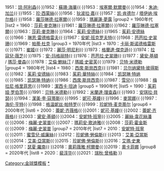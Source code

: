 {{Navbox 
| name       = 金球獎最佳音樂及喜劇類電影女主角
| title      = [[金球獎最佳音樂及喜劇類電影女主角]]
| titlestyle = background:#CFB53B
| groupstyle = background:#CFB53B
|group1 = 1950年代
|list1 = 1950：[[茱蒂·霍利德]]{{·}}1951：[[琼·阿利森]]{{·}}1952：[[蘇珊·海華]]{{·}}1953：[[埃塞爾·默爾曼]]{{·}}1954：[[朱迪·加兰]]{{·}}1955：[[珍·西蒙絲]]{{·}}1956：[[狄波拉·嘉]]{{·}}1957：[[凯·肯德尔]] / [[塔伊纳·埃尔格]]{{·}}1958：[[羅莎琳德·拉塞爾]]{{·}}1959：[[玛丽莲·梦露|瑪麗蓮·夢露]]
|group2 = 1960年代
|list2 = 1960：[[莎莉·麥克琳]]{{·}}1961：[[羅莎琳德·拉塞爾]]{{·}}1962：[[羅莎琳德·拉塞爾]]{{·}}1963：[[莎莉·麥克琳]]{{·}}1964：[[茱莉·安德絲]]{{·}}1965：[[茱莉·安德絲]]{{·}}1966：[[琳恩·雷德格雷夫]]{{·}}1967：[[安妮·班克罗夫特]]{{·}}1968：[[芭芭拉·史翠珊]]{{·}}1969：[[帕蒂·杜克]] 
|group3 = 1970年代
|list3 = 1970：[[卡丽·斯诺德格雷斯]]{{·}}1971：[[崔姬]]{{·}}1972：[[麗莎·明尼利]]{{·}}1973：[[格蘭達·傑克遜]]{{·}}1974：[[拉寇兒·薇芝]]{{·}}1975：[[安-玛格丽特]]{{·}}1976：[[芭芭拉·史翠珊]]{{·}}1977：[[黛安·基頓]] / [[瑪莎·曼森]]{{·}}1978：[[艾倫·鮑絲汀]] / [[瑪姬·史密芙]]{{·}}1979：[[贝特·米德勒]] 
|group4 = 1980年代
|list4 = 1980：[[西席·斯貝西克]]{{·}}1981：[[贝尔纳黛特·彼得斯]]{{·}}1982：[[茱莉·安德絲]]{{·}}1983：[[茱莉·華特絲]]{{·}}1984：[[凯瑟琳·特纳]]{{·}}1985：[[凯瑟琳·特纳]]{{·}}1986：[[西席·斯貝西克]]{{·}}1987：[[雪兒]]{{·}}1988：[[梅拉尼·格里菲思]]{{·}}1989：[[潔西卡·坦迪]] 
|group5 = 1990年代
|list5 = 1990：[[茱莉娅·罗伯茨]]{{·}}1991：[[贝特·米德勒]]{{·}}1992：[[米蘭達·理查森]]{{·}}1993：[[安琪拉·貝瑟]]{{·}}1994：[[潔美·李·寇蒂斯]]{{·}}1995：[[妮可·基嫚]]{{·}}1996：[[麥當娜]]{{·}}1997：[[海伦·亨特]]{{·}}1998：[[格温妮丝·帕特罗]]{{·}}1999：[[珍妮特·麦克蒂尔]]
|group6 = 2000年代
|list6 =  2000：[[蕾妮·齐薇格]]{{·}}2001：[[妮可·基嫚]]{{·}}2002：[[蕾妮·齐薇格]]{{·}}2003：[[黛安·基頓]]{{·}}2004：[[安妮特·班寧]]{{·}}2005：[[麗絲·韋花絲潘]]{{·}}2006：[[梅麗·史翠普]]{{·}}2007：[[瑪莉安·歌迪雅]]{{·}}2008：[[莎莉·霍金斯]]{{·}}2009：[[梅麗·史翠普]]
|group7 = 2010年代
|list7 =  2010：[[安妮特·班寧]]{{·}}2011：[[蜜雪兒·威廉絲]]{{·}}2012：[[珍妮佛·勞倫斯]]{{·}}2013：[[艾美·亞當斯]]{{·}}2014：[[艾美·亞當斯]]{{·}}2015：[[珍妮佛·勞倫斯]]{{·}}2016：[[艾瑪·史東]]{{·}}2017：[[瑟夏·羅南]]{{·}}2018：[[奧莉薇雅·柯爾曼]]{{·}}2019：[[奧卡菲娜]] 
|group8 = 2020年代
|list8 =  2020：[[裴淳华]]{{·}}2021：[[瑞秋·曾格勒]]
}}<noinclude>
{{collapsible option}}
[[Category:金球獎模板]]
[[Category:金球獎最佳音樂及喜劇類電影女主角獲獎演員|*]]
</noinclude>